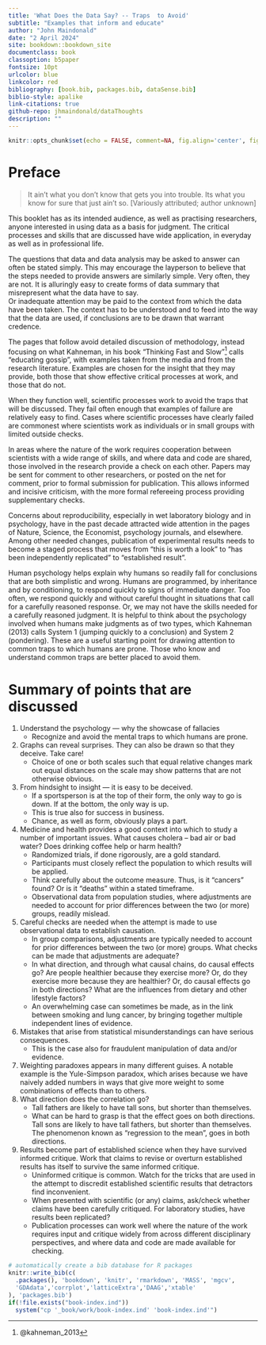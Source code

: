 ```yaml
--- 
title: 'What Does the Data Say? -- Traps  to Avoid'
subtitle: "Examples that inform and educate"
author: "John Maindonald"
date: "2 April 2024"
site: bookdown::bookdown_site
documentclass: book
classoption: b5paper
fontsize: 10pt
urlcolor: blue
linkcolor: red
bibliography: [book.bib, packages.bib, dataSense.bib]
biblio-style: apalike
link-citations: true
github-repo: jhmaindonald/dataThoughts
description: ""
---
```


```r
knitr::opts_chunk$set(echo = FALSE, comment=NA, fig.align='center', fig.width=5.5,fig.height=5.5)
```

\renewcommand{\bibname}{References}

# Preface {-}

> It ain't what you don't know that gets you into trouble.
> Its what you know for sure that just ain't so.
> [Variously attributed; author unknown]

This booklet has as its intended audience, as well as practising 
researchers, anyone interested in using data as a basis for
judgment.  The critical processes and skills that are discussed 
have wide application, in everyday as well as in professional life.

The questions that data and data analysis may be asked to answer can 
often be stated simply. This may encourage the layperson to believe 
that the steps needed to provide answers are similarly simple.
Very often, they are not.  It is alluringly easy to create forms of
data summary that misrepresent what the data have to say.  
Or inadequate attention may be paid to the context from which the
data have been taken.  The context has to be understood and to feed 
into the way that the data are used, if conclusions are to be drawn
that warrant credence.

The pages that follow avoid detailed discussion of methodology,
instead focusing on what Kahneman, in his book 
"Thinking Fast and Slow"^[@kahneman_2013] calls "educating gossip", 
with examples taken from the media and from the research literature.
Examples are chosen for the insight that they may provide, both
those that show effective critical processes at work, and those
that do not.

When they function well, scientific processes work to avoid the
traps that will be discussed.  They fail often enough that examples 
of failure are relatively easy to find.  Cases where scientific 
processes have clearly failed are commonest where scientists work 
as individuals or in small groups with limited outside checks.

In areas where the nature of the work requires cooperation between 
scientists with a wide range of skills, and where data and code
are shared, those involved in the research provide a check on each 
other.  Papers may be sent for comment to other researchers, or 
posted on the net for comment, prior to formal submission for 
publication.  This allows informed and incisive criticism, with 
the more formal refereeing process providing supplementary checks.

Concerns about reproducibility, especially in wet laboratory 
biology and in psychology, have in the past decade attracted 
wide attention in the pages of Nature, Science, the Economist, 
psychology journals, and elsewhere.  Among other needed changes, 
publication of experimental results needs to become a staged 
process that moves from "this is worth a look" to "has been 
independently replicated" to "established result".

Human psychology helps explain why humans so readily fall for
conclusions that are both simplistic and wrong. Humans are 
programmed, by inheritance and by conditioning, to respond 
quickly to signs of immediate danger.  Too often, we respond 
quickly and without careful thought in situations that call 
for a carefully reasoned response.  Or, we may not have the 
skills needed for a carefully reasoned judgment.
It is helpful to think about the psychology involved when humans 
make judgments as of two types, which Kahneman (2013) calls System 1 
(jumping quickly to a conclusion) and System 2 (pondering). 
These are a useful starting point for drawing attention to common 
traps to which humans are prone. Those who know and understand 
common traps are better placed to avoid them.

# Summary of points that are discussed  {-}

1. Understand the psychology  --- why the showcase of fallacies
    +  Recognize and avoid the mental traps to which humans are prone.
2. Graphs can reveal surprises. They can also be drawn 
so that they deceive.  Take care! 
    + Choice of one or both scales such that equal relative
    changes mark out equal distances on the scale may show 
    patterns that are not otherwise obvious.
3. From hindsight to insight --- it is easy to be deceived.
    + If a sportsperson is at the top of their form, the only 
way to go is down. If at the bottom, the only way is up.
    + This is true also for success in business.
    + Chance, as well as form, obviously plays a part.
4. Medicine and health provides a good context into which to study
a number of important issues. What causes cholera – bad air or bad water? 
 Does drinking coffee help or harm health? 
    + Randomized trials, if done rigorously, are a gold standard.
    + Participants must closely reflect the population to which
results will be applied.
    + Think carefully about the outcome measure.  Thus, is it
    "cancers" found?  Or is it "deaths" within a stated timeframe.
    + Observational data from population studies, where adjustments 
    are needed to account for prior differences between the two (or 
    more) groups, readily mislead. 
5. Careful checks are needed when the attempt is made to use
observational data to establish causation.
    + In group comparisons, adjustments are typically needed 
    to account for prior differences between the two (or more)
    groups. What checks can be made that adjustments are adequate?
    + In what direction, and through what causal chains, do causal
    effects go? Are people healthier because they exercise more?
    Or, do they exercise more because they are healthier?  Or, do
    causal effects go in both directions?  What are the influences
    from dietary and other lifestyle factors?
    + An overwhelming case can sometimes be made, as in the link
    between smoking and lung cancer, by bringing together multiple 
    independent lines of evidence.
6. Mistakes that arise from statistical misunderstandings
can have serious consequences.
    + This is the case also for fraudulent manipulation of
    data and/or evidence.
7. Weighting paradoxes appears in many different guises.
A notable example is the Yule-Simpson paradox, which arises 
because we have naively added numbers in ways that give more 
weight to some combinations of effects than to others. 
8. What direction does the correlation go? 
    + Tall fathers are likely to have tall sons, but shorter than themselves. 
    + What can be hard to grasp is that the effect goes on both directions.
Tall sons are likely to have tall fathers, but shorter than themselves.
The phenomenon known as "regression to the mean", 
goes in both directions.
9. Results become part of established science when they have
survived informed critique. Work that claims to revise or overturn
established results has itself to survive the same informed critique.
    + Uninformed critique is common.  Watch for the 
    tricks that are used in the attempt to discredit established
    scientific results that detractors find inconvenient.
    + When presented with scientific (or any) claims, ask/check
    whether claims have been carefully critiqued.  For laboratory
    studies, have results been replicated?
    + Publication processes can work well where the nature of the 
    work requires input and critique widely from across different 
    disciplinary perspectives, and where data and code are made
    available for checking.


```r
# automatically create a bib database for R packages
knitr::write_bib(c(
  .packages(), 'bookdown', 'knitr', 'rmarkdown', 'MASS', 'mgcv', 
  'GDAdata','corrplot','latticeExtra','DAAG','xtable'
), 'packages.bib')
if(!file.exists("book-index.ind"))
  system("cp '_book/work/book-index.ind' 'book-index.ind'")
```
